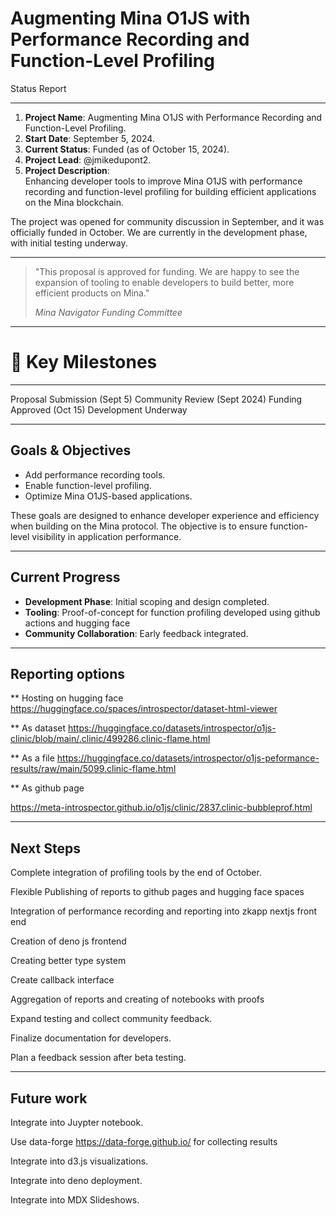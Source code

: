 <SlidePage>

<Cover>

# Augmenting Mina O1JS with Performance Recording and Function-Level Profiling

Status Report

</Cover>

---

1. **Project Name**: Augmenting Mina O1JS with Performance Recording and Function-Level Profiling.
1. **Start Date**: September 5, 2024.
1. **Current Status**: Funded (as of October 15, 2024).
1. **Project Lead**: @jmikedupont2.
1. **Project Description**:  
   Enhancing developer tools to improve Mina O1JS with performance recording and function-level profiling for building efficient applications on the Mina blockchain.

<SpeakerNotes>

The project was opened for community discussion in September, and it was officially funded in October. We are currently in the development phase, with initial testing underway.

</SpeakerNotes>

---

> "This proposal is approved for funding. We are happy to see the expansion of tooling to enable developers to build better, more efficient products on Mina."
>
> <cite>Mina Navigator Funding Committee</cite>

---

# 🚀 Key Milestones

---

<Steps>
  <Step>Proposal Submission (Sept 5)</Step>
  <Step>Community Review (Sept 2024)</Step>
  <Step>Funding Approved (Oct 15)</Step>
  <Step>Development Underway</Step>
</Steps>

---

## Goals & Objectives

- Add performance recording tools.
- Enable function-level profiling.
- Optimize Mina O1JS-based applications.

<SpeakerNotes>

These goals are designed to enhance developer experience and efficiency when building on the Mina protocol. The objective is to ensure function-level visibility in application performance.

</SpeakerNotes>

---

## Current Progress

- **Development Phase**: Initial scoping and design completed.
- **Tooling**: Proof-of-concept for function profiling developed using github actions and hugging face
- **Community Collaboration**: Early feedback integrated.

---

## Reporting options

  ** Hosting on hugging face
https://huggingface.co/spaces/introspector/dataset-html-viewer

  ** As dataset
https://huggingface.co/datasets/introspector/o1js-clinic/blob/main/.clinic/499286.clinic-flame.html

  ** As a file
https://huggingface.co/datasets/introspector/o1js-peformance-results/raw/main/5099.clinic-flame.html

  ** As github page

https://meta-introspector.github.io/o1js/clinic/2837.clinic-bubbleprof.html

---

## Next Steps

Complete integration of profiling tools by the end of October.

Flexible Publishing of reports to github pages and hugging face spaces

Integration of performance recording and reporting into zkapp nextjs front end

Creation of deno js frontend

Creating better type system

Create callback interface

Aggregation of reports and creating of notebooks with proofs

Expand testing and collect community feedback.

Finalize documentation for developers.

Plan a feedback session after beta testing.

---

## Future work

Integrate into Juypter notebook.

  Use data-forge https://data-forge.github.io/ for collecting results
  
Integrate into d3.js visualizations.

Integrate into deno deployment.

Integrate into MDX Slideshows.

</SlidePage>
